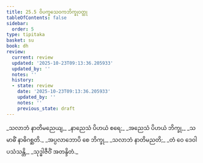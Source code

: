 ```yaml
---
title: 25.5 ဝိပက္ခသေဝကဘိက္ခုဝတ္ထု
tableOfContents: false
sidebar:
  order: 5
type: tipitaka
basket: su
book: dh
review:
  current: review
  updated: '2025-10-23T09:13:36.205933'
  updated_by: ''
  notes: ''
  history:
  - state: review
    date: '2025-10-23T09:13:36.205933'
    updated_by: ''
    notes: ''
    previous_state: draft
---
```



<ReviewStatus review={frontmatter.review} showDetails={true} />

<HypothesisAnnotation frontmatter={frontmatter} />

<DynamicBreadcrumb />

<Division number="365" book="dh" e="ch" v="18" p="66">

<Paragraph number="392" type="verses" book="dh">
_သလာဘံ နာတိမညေယျ,_  
_နာညေသံ ပိဟယံ စရေ;_  
_အညေသံ ပိဟယံ ဘိက္ခု,_  
_သမာဓိံ နာဓိဂစ္ဆတိ._  

</Paragraph>

</Division>
<Division number="366" book="dh" e="ch" v="18" p="66">

<Paragraph number="393" type="verses" book="dh">
_အပ္ပလာဘောပိ စေ ဘိက္ခု,_  
_သလာဘံ နာတိမညတိ;_  
_တံ ဝေ ဒေဝါ ပသံသန္တိ,_  
_သုဒ္ဓါဇီဝိံ အတန္ဒိတံ._
</Paragraph>
</Division>